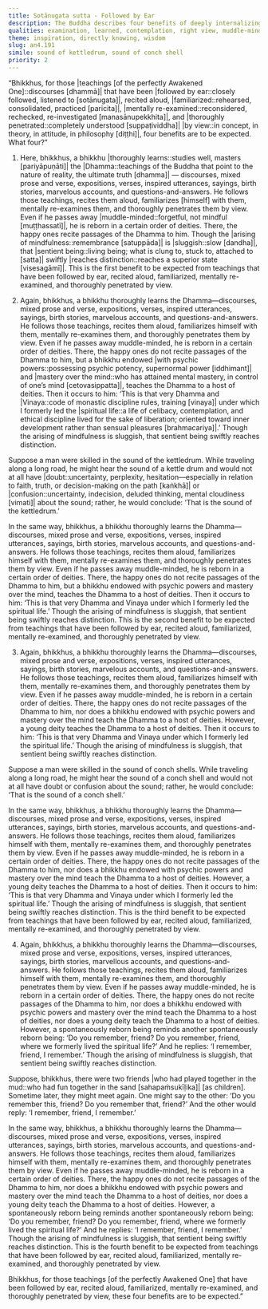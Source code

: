 ```yaml
---
title: Sotānugata sutta - Followed by Ear
description: The Buddha describes four benefits of deeply internalizing the Dhamma. Even if one dies muddle-minded, they are reborn among the deities, where hearing the Dhamma again and recollecting their past spiritual practice enables them to swiftly reach distinction.
qualities: examination, learned, contemplation, right view, muddle-minded, mindfulness, recollection of the Dhamma, spiritual life, discernment
theme: inspiration, directly knowing, wisdom
slug: an4.191
simile: sound of kettledrum, sound of conch shell
priority: 2
---
```


“Bhikkhus, for those |teachings [of the perfectly Awakened One]::discourses [dhammā]| that have been |followed by ear::closely followed, listened to [sotānugata]|, recited aloud, |familiarized::rehearsed, consolidated, practiced [paricita]|, |mentally re-examined::reconsidered, rechecked, re-investigated [manasānupekkhita]|, and |thoroughly penetrated::completely understood [suppaṭividdha]| |by view::in concept, in theory, in attitude, in philosophy [diṭṭhi]|, four benefits are to be expected. What four?”

1. Here, bhikkhus, a bhikkhu |thoroughly learns::studies well, masters [pariyāpuṇāti]| the |Dhamma::teachings of the Buddha that point to the nature of reality, the ultimate truth [dhamma]| — discourses, mixed prose and verse, expositions, verses, inspired utterances, sayings, birth stories, marvelous accounts, and questions-and-answers. He follows those teachings, recites them aloud, familiarizes [himself] with them, mentally re-examines them, and thoroughly penetrates them by view. Even if he passes away |muddle-minded::forgetful, not mindful [muṭṭhassatī]|, he is reborn in a certain order of deities. There, the happy ones recite passages of the Dhamma to him. Though the |arising of mindfulness::remembrance [satuppāda]| is |sluggish::slow [dandha]|, that |sentient being::living being; what is clung to, stuck to, attached to [satta]| swiftly |reaches distinction::reaches a superior state [visesagāmī]|. This is the first benefit to be expected from teachings that have been followed by ear, recited aloud, familiarized, mentally re-examined, and thoroughly penetrated by view.

2. Again, bhikkhus, a bhikkhu thoroughly learns the Dhamma—discourses, mixed prose and verse, expositions, verses, inspired utterances, sayings, birth stories, marvelous accounts, and questions-and-answers. He follows those teachings, recites them aloud, familiarizes himself with them, mentally re-examines them, and thoroughly penetrates them by view. Even if he passes away muddle-minded, he is reborn in a certain order of deities. There, the happy ones do not recite passages of the Dhamma to him, but a bhikkhu endowed |with psychic powers::possessing psychic potency, supernormal power [iddhimant]| and |mastery over the mind::who has attained mental mastery, in control of one’s mind [cetovasippatta]|, teaches the Dhamma to a host of deities. Then it occurs to him: ‘This is that very Dhamma and |Vinaya::code of monastic discipline rules, training [vinaya]| under which I formerly led the |spiritual life::a life of celibacy, contemplation, and ethical discipline lived for the sake of liberation; oriented toward inner development rather than sensual pleasures [brahmacariya]|.’ Though the arising of mindfulness is sluggish, that sentient being swiftly reaches distinction.

Suppose a man were skilled in the sound of the kettledrum. While traveling along a long road, he might hear the sound of a kettle drum and would not at all have |doubt::uncertainty, perplexity, hesitation—especially in relation to faith, truth, or decision-making on the path [kaṅkhā]| or |confusion::uncertainty, indecision, deluded thinking, mental cloudiness [vimati]| about the sound; rather, he would conclude: ‘That is the sound of the kettledrum.’

In the same way, bhikkhus, a bhikkhu thoroughly learns the Dhamma—discourses, mixed prose and verse, expositions, verses, inspired utterances, sayings, birth stories, marvelous accounts, and questions-and-answers. He follows those teachings, recites them aloud, familiarizes himself with them, mentally re-examines them, and thoroughly penetrates them by view. Even if he passes away muddle-minded, he is reborn in a certain order of deities. There, the happy ones do not recite passages of the Dhamma to him, but a bhikkhu endowed with psychic powers and mastery over the mind, teaches the Dhamma to a host of deities. Then it occurs to him: ‘This is that very Dhamma and Vinaya under which I formerly led the spiritual life.’ Though the arising of mindfulness is sluggish, that sentient being swiftly reaches distinction. This is the second benefit to be expected from teachings that have been followed by ear, recited aloud, familiarized, mentally re-examined, and thoroughly penetrated by view.

3. Again, bhikkhus, a bhikkhu thoroughly learns the Dhamma—discourses, mixed prose and verse, expositions, verses, inspired utterances, sayings, birth stories, marvelous accounts, and questions-and-answers. He follows those teachings, recites them aloud, familiarizes himself with them, mentally re-examines them, and thoroughly penetrates them by view. Even if he passes away muddle-minded, he is reborn in a certain order of deities. There, the happy ones do not recite passages of the Dhamma to him, nor does a bhikkhu endowed with psychic powers and mastery over the mind teach the Dhamma to a host of deities. However, a young deity teaches the Dhamma to a host of deities. Then it occurs to him: ‘This is that very Dhamma and Vinaya under which I formerly led the spiritual life.’ Though the arising of mindfulness is sluggish, that sentient being swiftly reaches distinction.

Suppose a man were skilled in the sound of conch shells. While traveling along a long road, he might hear the sound of a conch shell and would not at all have doubt or confusion about the sound; rather, he would conclude: ‘That is the sound of a conch shell.’

In the same way, bhikkhus, a bhikkhu thoroughly learns the Dhamma—discourses, mixed prose and verse, expositions, verses, inspired utterances, sayings, birth stories, marvelous accounts, and questions-and-answers. He follows those teachings, recites them aloud, familiarizes himself with them, mentally re-examines them, and thoroughly penetrates them by view. Even if he passes away muddle-minded, he is reborn in a certain order of deities. There, the happy ones do not recite passages of the Dhamma to him, nor does a bhikkhu endowed with psychic powers and mastery over the mind teach the Dhamma to a host of deities. However, a young deity teaches the Dhamma to a host of deities. Then it occurs to him: ‘This is that very Dhamma and Vinaya under which I formerly led the spiritual life.’ Though the arising of mindfulness is sluggish, that sentient being swiftly reaches distinction. This is the third benefit to be expected from teachings that have been followed by ear, recited aloud, familiarized, mentally re-examined, and thoroughly penetrated by view.

4. Again, bhikkhus, a bhikkhu thoroughly learns the Dhamma—discourses, mixed prose and verse, expositions, verses, inspired utterances, sayings, birth stories, marvellous accounts, and questions-and-answers. He follows those teachings, recites them aloud, familiarizes himself with them, mentally re-examines them, and thoroughly penetrates them by view. Even if he passes away muddle-minded, he is reborn in a certain order of deities. There, the happy ones do not recite passages of the Dhamma to him, nor does a bhikkhu endowed with psychic powers and mastery over the mind teach the Dhamma to a host of deities, nor does a young deity teach the Dhamma to a host of deities. However, a spontaneously reborn being reminds another spontaneously reborn being: ‘Do you remember, friend? Do you remember, friend, where we formerly lived the spiritual life?’ And he replies: ‘I remember, friend, I remember.’ Though the arising of mindfulness is sluggish, that sentient being swiftly reaches distinction.

Suppose, bhikkhus, there were two friends |who had played together in the mud::who had fun together in the sand [sahapaṁsukīḷika]| [as children]. Sometime later, they might meet again. One might say to the other: ‘Do you remember this, friend? Do you remember that, friend?’ And the other would reply: ‘I remember, friend, I remember.’

In the same way, bhikkhus, a bhikkhu thoroughly learns the Dhamma—discourses, mixed prose and verse, expositions, verses, inspired utterances, sayings, birth stories, marvelous accounts, and questions-and-answers. He follows those teachings, recites them aloud, familiarizes himself with them, mentally re-examines them, and thoroughly penetrates them by view. Even if he passes away muddle-minded, he is reborn in a certain order of deities. There, the happy ones do not recite passages of the Dhamma to him, nor does a bhikkhu endowed with psychic powers and mastery over the mind teach the Dhamma to a host of deities, nor does a young deity teach the Dhamma to a host of deities. However, a spontaneously reborn being reminds another spontaneously reborn being: ‘Do you remember, friend? Do you remember, friend, where we formerly lived the spiritual life?’ And he replies: ‘I remember, friend, I remember.’ Though the arising of mindfulness is sluggish, that sentient being swiftly reaches distinction. This is the fourth benefit to be expected from teachings that have been followed by ear, recited aloud, familiarized, mentally re-examined, and thoroughly penetrated by view.

Bhikkhus, for those teachings [of the perfectly Awakened One] that have been followed by ear, recited aloud, familiarized, mentally re-examined, and thoroughly penetrated by view, these four benefits are to be expected.”